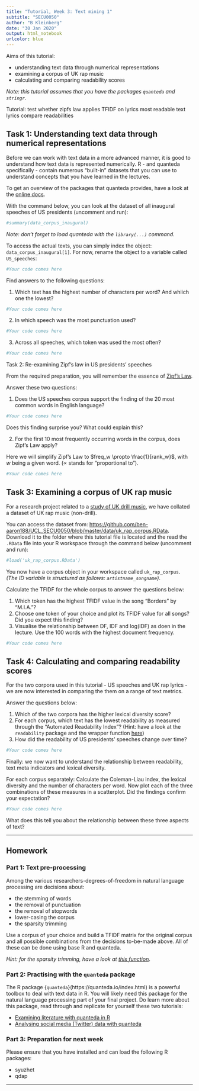 ```yaml
---
title: "Tutorial, Week 3: Text mining 1"
subtitle: "SECU0050"
author: "B Kleinberg"
date: "30 Jan 2020"
output: html_notebook
urlcolor: blue
---
```


Aims of this tutorial:

- understanding text data through numerical representations
- examining a corpus of UK rap music
- calculating and comparing readability scores

_Note: this tutorial assumes that you have the packages `quanteda` and `stringr`._


Tutorial: test whether zipfs law applies
TFIDF on lyrics
most readable text lyrics
compare readabilities


## Task 1: Understanding text data through numerical representations

Before we can work with text data in a more advanced manner, it is good to understand how text data is represented numerically. R - and quanteda specifically - contain numerous "built-in" datasets that you can use to understand concepts that you have learned in the lectures.

To get an overview of the packages that quanteda provides, have a look at the [online docs](https://quanteda.io/reference/index.html#section-data).

With the command below, you can look at the dataset of all inaugural speeches of US presidents (uncomment and run):

```r
#summary(data_corpus_inaugural)
```

_Note: don't forget to load quanteda with the `library(...)` command._

To access the actual texts, you can simply index the object: `data_corpus_inaugural[1]`. For now, rename the object to a variable called `US_speeches`:

```r
#Your code comes here
```

Find answers to the following questions:

1. Which text has the highest number of characters per word? And whiich one the lowest?

```r
#Your code comes here
```


2. In which speech was the most punctuation used?

```r
#Your code comes here
```


3. Across all speeches, which token was used the most often?

```r
#Your code comes here
```


Task 2: Re-examining Zipf's law in US presidents' speeches

From the required preparation, you will remember the essence of [Zipf's Law](https://www.youtube.com/watch?v=fCn8zs912OE). 

Answer these two questions:

1. Does the US speeches corpus support the finding of the 20 most common words in English language?

```r
#Your code comes here
```

Does this finding surprise you? What could explain this?

2. For the first 10 most frequently occurring words in the corpus, does Zipf's Law apply? 

Here we will simplify Zipf's Law to $freq_w \propto \frac{1}{rank_w}$, with $w$ being a given word. ($\propto$ stands for "proportional to").

```r
#Your code comes here
```


## Task 3: Examining a corpus of UK rap music

For a research project related to a [study of UK drill music](https://arxiv.org/pdf/1911.01324.pdf), we have collated a dataset of UK rap music (non-drill). 

You can access the dataset from: [https://github.com/ben-aaron188/UCL_SECU0050/blob/master/data/uk_rap_corpus.RData](https://github.com/ben-aaron188/UCL_SECU0050/blob/master/data/uk_rap_corpus.RData). Download it to the folder where this tutorial file is located and the read the `.RData` file into your R workspace through the command below (uncomment and run):

```r
#load('uk_rap_corpus.RData')
```

You now have a corpus object in your workspace called `uk_rap_corpus`. _(The ID variable is structured as follows: `artistname_songname`)_.

Calculate the TFIDF for the whole corpus to answer the questions below:

1. Which token has the highest TFIDF value in the song "Borders" by "M.I.A."?
2. Choose one token of your choice and plot its TFIDF value for all songs? Did you expect this finding?
3. Visualise the relationship between DF, IDF and log(IDF) as doen in the lecture. Use the 100 words with the highest document frequency.

```r
#Your code comes here
```


## Task 4: Calculating and comparing readability scores

For the two corpora used in this tutorial - US speeches and UK rap lyrics - we are now interested in comparing the them on a range of text metrics.

Answer the questions below:

1. Which of the two corpora has the higher lexical diversity score?
2. For each corpus, which text has the lowest readability as measured through the "Automated Readability Index"? (Hint: have a look at the `readability` package and the wrapper function [here](https://github.com/ben-aaron188/r_helper_functions/blob/master/get_single_readability.R))
3. How did the readability of US presidents' speeches change over time?

```r
#Your code comes here
```

Finally: we now want to understand the relationship between readability, text meta indicators and lexical diversity.

For each corpus separately: Calculate the Coleman-Liau index, the lexical diversity and the number of characters per word. Now plot each of the three combinations of these measures in a scatterplot. Did the findings confirm your expectation?

```r
#Your code comes here
```


What does this tell you about the relationship between these three aspects of text?

---

## Homework

### Part 1: Text pre-processing

Among the various researchers-degrees-of-freedom in natural language processing are decisions about:

- the stemming of words
- the removal of punctuation
- the removal of stopwords
- lower-casing the corpus
- the sparsity trimming

Use a corpus of your choice and build a TFIDF matrix for the original corpus and all possible combinations from the decisions to-be-made above. All of these can be done using base R and quanteda. 

_Hint: for the sparsity trimming, have a look at [this function](https://quanteda.io/reference/dfm_trim.html)_.


### Part 2: Practising with the `quanteda` package

The R package {`quanteda`}(https://quanteda.io/index.html) is a powerful toolbox to deal with text data in R. You will likely need this package for the natural language processing part of your final project. Do learn more about this package, read through and replicate for yourself these two tutorials:

- [Examining literature with quanteda in R](https://quanteda.io/articles/pkgdown/replication/digital-humanities.html)
- [Analysing social media (Twitter) data with quanteda](https://quanteda.io/articles/pkgdown/examples/twitter.html)

### Part 3: Preparation for next week

Please ensure that you have installed and can load the following R packages:

- syuzhet
- qdap

---
